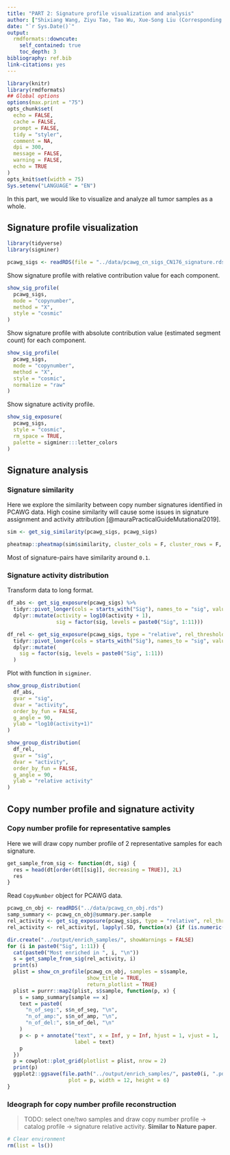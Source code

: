 ```yaml
---
title: "PART 2: Signature profile visualization and analysis"
author: ["Shixiang Wang, Ziyu Tao, Tao Wu, Xue-Song Liu (Corresponding author)"]
date: "`r Sys.Date()`"
output:
  rmdformats::downcute:
    self_contained: true
    toc_depth: 3
bibliography: ref.bib
link-citations: yes
---
```



```r
library(knitr)
library(rmdformats)
## Global options
options(max.print = "75")
opts_chunk$set(
  echo = FALSE,
  cache = FALSE,
  prompt = FALSE,
  tidy = "styler",
  comment = NA,
  dpi = 300,
  message = FALSE,
  warning = FALSE,
  echo = TRUE
)
opts_knit$set(width = 75)
Sys.setenv("LANGUAGE" = "EN")
```

In this part, we would like to visualize and analyze all tumor samples as a whole.

## Signature profile visualization

```r
library(tidyverse)
library(sigminer)

pcawg_sigs <- readRDS(file = "../data/pcawg_cn_sigs_CN176_signature.rds")
```

Show signature profile with relative contribution value for each component.

```r
show_sig_profile(
  pcawg_sigs,
  mode = "copynumber",
  method = "X",
  style = "cosmic"
)
```

Show signature profile with absolute contribution value (estimated segment count) for each component.

```r
show_sig_profile(
  pcawg_sigs,
  mode = "copynumber",
  method = "X",
  style = "cosmic",
  normalize = "raw"
)
```

Show signature activity profile.

```r
show_sig_exposure(
  pcawg_sigs,
  style = "cosmic",
  rm_space = TRUE,
  palette = sigminer:::letter_colors
)
```

## Signature analysis

### Signature similarity

Here we explore the similarity between copy number signatures identified in PCAWG data. High cosine similarity will cause some issues in signature assignment and activity attribution [@mauraPracticalGuideMutational2019].

```r
sim <- get_sig_similarity(pcawg_sigs, pcawg_sigs)
```

```r
pheatmap::pheatmap(sim$similarity, cluster_cols = F, cluster_rows = F, display_numbers = TRUE)
```

Most of signature-pairs have similarity around `0.1`.

### Signature activity distribution

Transform data to long format.

```r
df_abs <- get_sig_exposure(pcawg_sigs) %>% 
  tidyr::pivot_longer(cols = starts_with("Sig"), names_to = "sig", values_to = "activity") %>% 
  dplyr::mutate(activity = log10(activity + 1),
                sig = factor(sig, levels = paste0("Sig", 1:11)))

df_rel <- get_sig_exposure(pcawg_sigs, type = "relative", rel_threshold = 0) %>% 
  tidyr::pivot_longer(cols = starts_with("Sig"), names_to = "sig", values_to = "activity") %>% 
  dplyr::mutate(
    sig = factor(sig, levels = paste0("Sig", 1:11))
  )
```

Plot with function in `sigminer`.

```r
show_group_distribution(
  df_abs,
  gvar = "sig",
  dvar = "activity",
  order_by_fun = FALSE,
  g_angle = 90,
  ylab = "log10(activity+1)"
)
```

```r
show_group_distribution(
  df_rel,
  gvar = "sig",
  dvar = "activity",
  order_by_fun = FALSE,
  g_angle = 90,
  ylab = "relative activity"
)
```

## Copy number profile and signature activity

### Copy number profile for representative samples

Here we will draw copy number profile of 2 representative samples for each signature.

```r
get_sample_from_sig <- function(dt, sig) {
  res = head(dt[order(dt[[sig]], decreasing = TRUE)], 2L)
  res
}
```

Read `CopyNumber` object for PCAWG data.

```r
pcawg_cn_obj <- readRDS("../data/pcawg_cn_obj.rds")
samp_summary <- pcawg_cn_obj@summary.per.sample
rel_activity <- get_sig_exposure(pcawg_sigs, type = "relative", rel_threshold = 0)
rel_activity <- rel_activity[, lapply(.SD, function(x) {if (is.numeric(x)) round(x, 3) else x})]
```


```r
dir.create("../output/enrich_samples/", showWarnings = FALSE)
for (i in paste0("Sig", 1:11)) {
  cat(paste0("Most enriched in ", i, "\n"))
  s = get_sample_from_sig(rel_activity, i)
  print(s)
  plist = show_cn_profile(pcawg_cn_obj, samples = s$sample,
                          show_title = TRUE,
                          return_plotlist = TRUE)
  plist = purrr::map2(plist, s$sample, function(p, x) {
    s = samp_summary[sample == x]
    text = paste0(
      "n_of_seg:", s$n_of_seg, "\n",
      "n_of_amp:", s$n_of_amp, "\n",
      "n_of_del:", s$n_of_del, "\n"
    )
    p <- p + annotate("text", x = Inf, y = Inf, hjust = 1, vjust = 1,
                      label = text)
    p
  })
  p = cowplot::plot_grid(plotlist = plist, nrow = 2)
  print(p)
  ggplot2::ggsave(file.path("../output/enrich_samples/", paste0(i, ".pdf")),
                    plot = p, width = 12, height = 6)
}
```

### Ideograph for copy number profile reconstruction

> TODO: select one/two samples and draw copy number profile -> catalog profile -> signature relative activity. **Similar to Nature paper**.


```r
# Clear environment
rm(list = ls())
```


